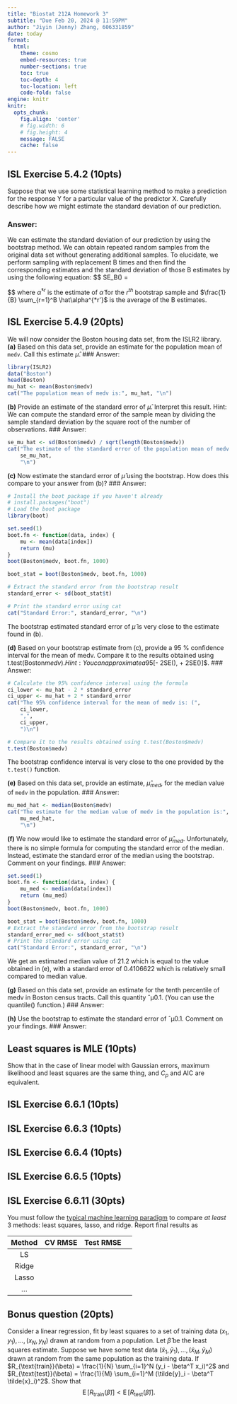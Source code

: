 ```yaml
---
title: "Biostat 212A Homework 3"
subtitle: "Due Feb 20, 2024 @ 11:59PM"
author: "Jiyin (Jenny) Zhang, 606331859"
date: today
format:
  html:
    theme: cosmo
    embed-resources: true
    number-sections: true
    toc: true
    toc-depth: 4
    toc-location: left
    code-fold: false
engine: knitr
knitr:
  opts_chunk: 
    fig.align: 'center'
    # fig.width: 6
    # fig.height: 4
    message: FALSE
    cache: false
---
```


## ISL Exercise 5.4.2 (10pts)
Suppose that we use some statistical learning method to make a prediction for 
the response Y for a particular value of the predictor X. Carefully describe 
how we might estimate the standard deviation of our prediction.

### Answer:
We can estimate the standard deviation of our prediction by using the bootstrap 
method. We can obtain repeated random samples from the original data set without 
generating additional samples. To elucidate, we perform sampling with replacement 
B times and then find the corresponding estimates and the standard deviation of 
those B estimates by using the following equation:
$$
SE_B(\hat\alpha) = \sqrt{\frac{1}{B-1} \sum_{r=1}^B (\hat\alpha^{*r} - \frac{1}{B} \sum_{r=1}^B \hat\alpha^{*r'})^2}

$$
where $\hat\alpha^{*r}$ is the estimate of $\hat\alpha$ for the $r^{th}$ 
bootstrap sample and $\frac{1}{B} \sum_{r=1}^B \hat\alpha^{*r'}$ is the average 
of the B estimates.

## ISL Exercise 5.4.9 (20pts)
We will now consider the Boston housing data set, from the ISLR2 library.
__(a)__ Based on this data set, provide an estimate for the population
mean of `medv`. Call this estimate $\hat\mu$.
### Answer:
```r
library(ISLR2)
data("Boston")
head(Boston)
mu_hat <- mean(Boston$medv)
cat("The population mean of medv is:", mu_hat, "\n")
```

__(b)__ Provide an estimate of the standard error of $\hat\mu$. Interpret this
result.
Hint: We can compute the standard error of the sample mean by dividing the 
sample standard deviation by the square root of the
number of observations.
### Answer:
```r
se_mu_hat <- sd(Boston$medv) / sqrt(length(Boston$medv))
cat("The estimate of the standard error of the population mean of medv is:", 
    se_mu_hat, 
    "\n")
```

__(c)__ Now estimate the standard error of $\hat\mu$ using the bootstrap. How
does this compare to your answer from (b)?
### Answer:
```r
# Install the boot package if you haven't already
# install.packages("boot")
# Load the boot package
library(boot)
```

```r
set.seed(1)
boot.fn <- function(data, index) {
    mu <- mean(data[index])
    return (mu)
}
boot(Boston$medv, boot.fn, 1000)
```

```r
boot_stat = boot(Boston$medv, boot.fn, 1000)

# Extract the standard error from the bootstrap result
standard_error <- sd(boot_stat$t)

# Print the standard error using cat
cat("Standard Error:", standard_error, "\n")

```
The bootstrap estimated standard error of $\hat\mu$ is very close to the 
estimate found in (b).

__(d)__ Based on your bootstrap estimate from (c), provide a 95 % confidence
interval for the mean of medv. Compare it to the results obtained using 
t.test(Boston$medv).
Hint: You can approximate a 95 % confidence interval using the formula 
$[\hat\mu - 2SE(\hat\mu), \hat\mu + 2SE(\hat\mu)]$.
### Answer:
```r
# Calculate the 95% confidence interval using the formula
ci_lower <- mu_hat - 2 * standard_error
ci_upper <- mu_hat + 2 * standard_error
cat("The 95% confidence interval for the mean of medv is: (", 
    ci_lower, 
    ",", 
    ci_upper, 
    ")\n")
```

```r
# Compare it to the results obtained using t.test(Boston$medv)
t.test(Boston$medv)
```
The bootstrap confidence interval is very close to the one provided by the 
`t.test()` function.

__(e)__ Based on this data set, provide an estimate, $\hat\mu_{med}$, for the 
median value of `medv` in the population.
### Answer:
```r
mu_med_hat <- median(Boston$medv)
cat("The estimate for the median value of medv in the population is:", 
    mu_med_hat, 
    "\n")
```

__(f)__ We now would like to estimate the standard error of $\hat\mu_{med}$. 
Unfortunately, there is no simple formula for computing the standard error of 
the median. Instead, estimate the standard error of the median using the 
bootstrap. Comment on your findings.
### Answer:
```r
set.seed(1)
boot.fn <- function(data, index) {
    mu_med <- median(data[index])
    return (mu_med)
}
boot(Boston$medv, boot.fn, 1000)
```

```r
boot_stat = boot(Boston$medv, boot.fn, 1000)
# Extract the standard error from the bootstrap result
standard_error_med <- sd(boot_stat$t)
# Print the standard error using cat
cat("Standard Error:", standard_error, "\n")
```
We get an estimated median value of 21.2 which is equal to the value obtained in 
(e), with a standard error of 0.4106622 which is relatively small compared to 
median value.

__(g)__ Based on this data set, provide an estimate for the tenth percentile
of medv in Boston census tracts. Call this quantity ˆμ0.1.
(You can use the quantile() function.)
### Answer:


__(h)__ Use the bootstrap to estimate the standard error of ˆμ0.1. Comment
on your findings.
### Answer:




## Least squares is MLE (10pts)

Show that in the case of linear model with Gaussian errors, maximum likelihood and least squares are the same thing, and $C_p$ and AIC are equivalent.

## ISL Exercise 6.6.1 (10pts)

## ISL Exercise 6.6.3 (10pts)

## ISL Exercise 6.6.4 (10pts)

## ISL Exercise 6.6.5 (10pts)

## ISL Exercise 6.6.11 (30pts)

You must follow the [typical machine learning paradigm](https://ucla-econ-425t.github.io/2023winter/slides/06-modelselection/workflow_lasso.html) to compare _at least_ 3 methods: least squares, lasso, and ridge. Report final results as

| Method | CV RMSE | Test RMSE |
|:------:|:------:|:------:|:------:|
| LS | | | |
| Ridge | | | |
| Lasso | | | |
| ... | | | |

## Bonus question (20pts)

Consider a linear regression, fit by least squares to a set of training data $(x_1, y_1), \ldots, (x_N,  y_N)$ drawn at random from a population. Let $\hat \beta$ be the least squares estimate. Suppose we have some test data $(\tilde{x}_1, \tilde{y}_1), \ldots, (\tilde{x}_M, \tilde{y}_M)$ drawn at random from the same population as the training data. If $R_{\text{train}}(\beta) = \frac{1}{N} \sum_{i=1}^N (y_i - \beta^T x_i)^2$ and $R_{\text{test}}(\beta) = \frac{1}{M} \sum_{i=1}^M (\tilde{y}_i - \beta^T \tilde{x}_i)^2$. Show that
$$
\operatorname{E}[R_{\text{train}}(\hat{\beta})] < \operatorname{E}[R_{\text{test}}(\hat{\beta})].
$$